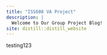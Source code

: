 ```yaml
---
title: "ISS608 VA Project"
description: |
  Welcome to Our Group Project Blog!
site: distill::distill_website
---
```

testing123